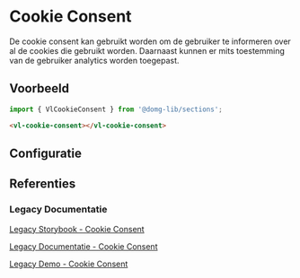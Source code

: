 
# Cookie Consent

<CustomDocMetaData id="sections-cookie-consent" />

De cookie consent kan gebruikt worden om de gebruiker te informeren over al de cookies die gebruikt worden.
Daarnaast kunnen er mits toestemming van de gebruiker analytics worden toegepast.


## Voorbeeld

```js
import { VlCookieConsent } from '@domg-lib/sections';
```

```html
<vl-cookie-consent></vl-cookie-consent>
```

<Canvas of={VlCookieConsentStories.CookieConsentDefault} />


## Configuratie

<ArgTypes of={VlCookieConsentStories.CookieConsentDefault} />


## Referenties

### Legacy Documentatie

[Legacy Storybook - Cookie Consent](https://webcomponenten.omgeving.vlaanderen.be/storybook/?path=/story/legacy-vl-cookie-consent--default)

[Legacy Documentatie - Cookie Consent](https://webcomponenten.omgeving.vlaanderen.be/doc/VlCookieConsent.html)

[Legacy Demo - Cookie Consent](https://webcomponenten.omgeving.vlaanderen.be/demo/vl-cookie-consent.html)
